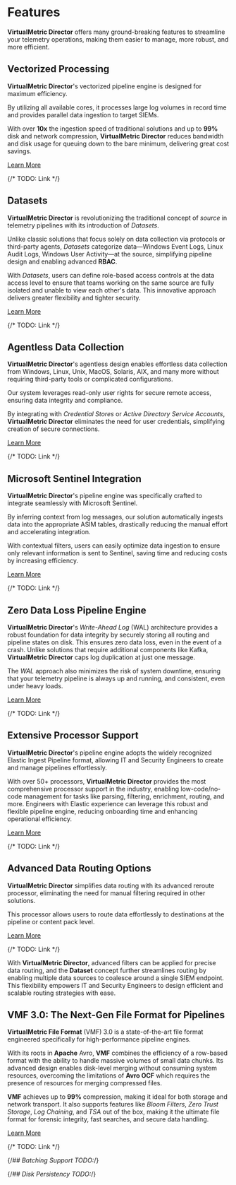 # Features

**VirtualMetric Director** offers many ground-breaking features to streamline your telemetry operations, making them easier to manage, more robust, and more efficient.

## Vectorized Processing 

**VirtualMetric Director**'s vectorized pipeline engine is designed for maximum efficiency.

By utilizing all available cores, it processes large log volumes in record time and provides parallel data ingestion to target SIEMs.

With over **10x** the ingestion speed of traditional solutions and up to **99%** disk and network compression, **VirtualMetric Director** reduces bandwidth and disk usage for queuing down to the bare minimum, delivering great cost savings.

[Learn More](.)

{/* TODO: Link */}

## Datasets

**VirtualMetric Director** is revolutionizing the traditional concept of _source_ in telemetry pipelines with its introduction of _Datasets_.

Unlike classic solutions that focus solely on data collection via protocols or third-party agents, _Datasets_ categorize data&mdash;Windows Event Logs, Linux Audit Logs, Windows User Activity&mdash;at the source, simplifying pipeline design and enabling advanced **RBAC**.

With _Datasets_, users can define role-based access controls at the data access level to ensure that teams working on the same source are fully isolated and unable to view each other's data. This innovative approach delivers greater flexibility and tighter security.

[Learn More](.)

{/* TODO: Link */}

## Agentless Data Collection

**VirtualMetric Director**'s agentless design enables effortless data collection from Windows, Linux, Unix, MacOS, Solaris, AIX, and many more without requiring third-party tools or complicated configurations. 

Our system leverages read-only user rights for secure remote access, ensuring data integrity and compliance.

By integrating with _Credential Stores_ or _Active Directory Service Accounts_, **VirtualMetric Director** eliminates the need for user credentials, simplifying creation of secure connections.

[Learn More](.)

{/* TODO: Link */}

## Microsoft Sentinel Integration

**VirtualMetric Director**'s pipeline engine was specifically crafted to integrate seamlessly with Microsoft Sentinel.

By inferring context from log messages, our solution automatically ingests data into the appropriate ASIM tables, drastically reducing the manual effort and accelerating integration.

With contextual filters, users can easily optimize data ingestion to ensure only relevant information is sent to Sentinel, saving time and reducing costs by increasing efficiency.

[Learn More](.)

{/* TODO: Link */}

## Zero Data Loss Pipeline Engine

**VirtualMetric Director**'s _Write-Ahead Log_ (WAL) architecture provides a robust foundation for data integrity by securely storing all routing and pipeline states on disk. This ensures zero data loss, even in the event of a crash. Unlike solutions that require additional components like Kafka, **VirtualMetric Director** caps log duplication at just one message.

The _WAL_ approach also minimizes the risk of system downtime, ensuring that your telemetry pipeline is always up and running, and consistent, even under heavy loads.

[Learn More](.)

{/* TODO: Link */}

## Extensive Processor Support

**VirtualMetric Director**'s pipeline engine adopts the widely recognized Elastic Ingest Pipeline format, allowing IT and Security Engineers to create and manage pipelines effortlessly.

With over 50+ processors, **VirtualMetric Director** provides the most comprehensive processor support in the industry, enabling low-code/no-code management for tasks like parsing, filtering, enrichment, routing, and more. Engineers with Elastic experience can leverage this robust and flexible pipeline engine, reducing onboarding time and enhancing operational efficiency.

[Learn More](.)

{/* TODO: Link */}

## Advanced Data Routing Options

**VirtualMetric Director** simplifies data routing with its advanced reroute processor, eliminating the need for manual filtering required in other solutions.

This processor allows users to route data effortlessly to destinations at the pipeline or content pack level.

[Learn More](.)

{/* TODO: Link */}

With **VirtualMetric Director**, advanced filters can be applied for precise data routing, and the **Dataset** concept further streamlines routing by enabling multiple data sources to coalesce around a single SIEM endpoint. This flexibility empowers IT and Security Engineers to design efficient and scalable routing strategies with ease.

## VMF 3.0: The Next-Gen File Format for Pipelines

**VirtualMetric File Format** (VMF) 3.0 is a state-of-the-art file format engineered specifically for high-performance pipeline engines.

With its roots in **Apache** Avro, **VMF** combines the efficiency of a row-based format with the ability to handle massive volumes of small data chunks. Its advanced design enables disk-level merging without consuming system resources, overcoming the limitations of **Avro OCF** which requires the presence of resources for merging compressed files.

**VMF** achieves up to **99%** compression, making it ideal for both storage and network transport. It also supports features like _Bloom Filters_, _Zero Trust Storage_, _Log Chaining_, and _TSA_ out of the box, making it the ultimate file format for forensic integrity, fast searches, and secure data handling.

[Learn More](.)

{/* TODO: Link */}

{/*## Batching Support TODO:*/}

{/*## Disk Persistency TODO:*/}
